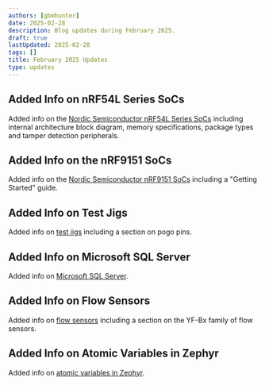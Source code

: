 ```yaml
---
authors: [gbmhunter]
date: 2025-02-28
description: Blog updates during February 2025.
draft: true
lastUpdated: 2025-02-28
tags: []
title: February 2025 Updates
type: updates
---
```


## Added Info on nRF54L Series SoCs

Added info on the [Nordic Semiconductor nRF54L Series SoCs](/programming/microcontrollers/nordic/nrf54/#nrf54l-series) including internal architecture block diagram, memory specifications, package types and tamper detection peripherals.

## Added Info on the nRF9151 SoCs

Added info on the [Nordic Semiconductor nRF9151 SoCs](/programming/microcontrollers/nordic/nrf91/) including a "Getting Started" guide.

## Added Info on Test Jigs

Added info on [test jigs](/pcb-design/test-jigs/) including a section on pogo pins.

## Added Info on Microsoft SQL Server

Added info on [Microsoft SQL Server](/programming/databases/).

## Added Info on Flow Sensors

Added info on [flow sensors](/electronics/components/sensors/flow-sensors/) including a section on the YF-Bx family of flow sensors.

## Added Info on Atomic Variables in Zephyr

Added info on [atomic variables in Zephyr](/programming/operating-systems/zephyr/#atomic-variables).
